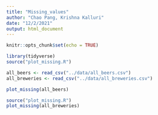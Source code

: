 ```yaml
---
title: "Missing_values"
author: "Chao Pang, Krishna Kalluri"
date: "12/2/2021"
output: html_document
---
```


```r
knitr::opts_chunk$set(echo = TRUE)
```

```r
library(tidyverse)
source("plot_missing.R")
```

```r
all_beers <- read_csv("../data/all_beers.csv")
all_breweries <- read_csv("../data/all_breweries.csv")
```

```r
plot_missing(all_beers)
```

```r
source("plot_missing.R")
plot_missing(all_breweries)
```
